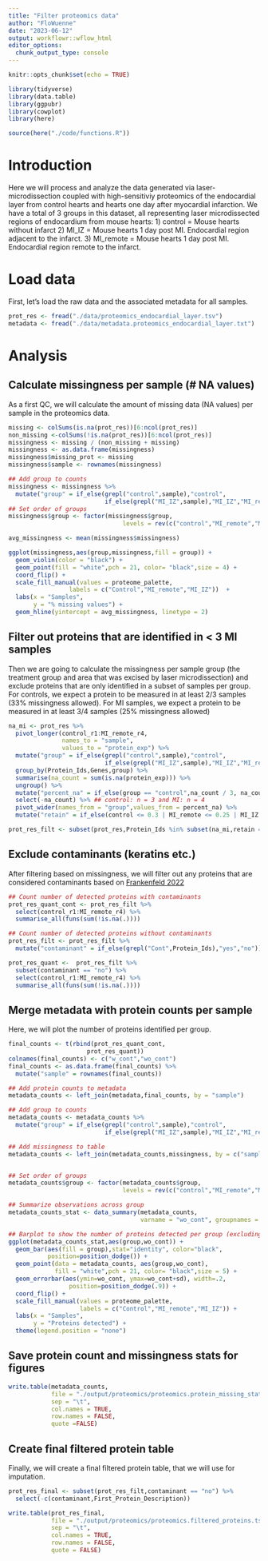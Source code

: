 ```yaml
---
title: "Filter proteomics data"
author: "FloWuenne"
date: "2023-06-12"
output: workflowr::wflow_html
editor_options:
  chunk_output_type: console
---
```



```r
knitr::opts_chunk$set(echo = TRUE)

library(tidyverse)
library(data.table)
library(ggpubr)
library(cowplot)
library(here)

source(here("./code/functions.R"))
```

# Introduction 

Here we will process and analyze the data generated via laser-microdissection coupled with high-sensitiviy proteomics of the endocardial layer from control hearts and hearts one day after myocardial infarction. We have a total of 3 groups in this dataset, all representing laser microdissected regions of endocardium from mouse hearts:
1) control = Mouse hearts without infarct
2) MI_IZ = Mouse hearts 1 day post MI. Endocardial region adjacent to the infarct.
3) MI_remote = Mouse hearts 1 day post MI. Endocardial region remote to the infarct.

# Load data

First, let's load the raw data and the associated metadata for all samples.

```r
prot_res <- fread("./data/proteomics_endocardial_layer.tsv")
metadata <- fread("./data/metadata.proteomics_endocardial_layer.txt")
```

# Analysis

## Calculate missingness per sample (# NA values)

As a first QC, we will calculate the amount of missing data (NA values) per sample in the proteomics data.

```r
missing <- colSums(is.na(prot_res))[6:ncol(prot_res)]
non_missing <-colSums(!is.na(prot_res))[6:ncol(prot_res)]
missingness <- missing / (non_missing + missing)
missingness <- as.data.frame(missingness)
missingness$missing_prot <- missing
missingness$sample <- rownames(missingness)

## Add group to counts
missingness <- missingness %>%
  mutate("group" = if_else(grepl("control",sample),"control",
                           if_else(grepl("MI_IZ",sample),"MI_IZ","MI_remote")))
## Set order of groups
missingness$group <- factor(missingness$group,
                                levels = rev(c("control","MI_remote","MI_IZ")))

avg_missingness <- mean(missingness$missingness)

ggplot(missingness,aes(group,missingness,fill = group)) +
  geom_violin(color = "black") +
  geom_point(fill = "white",pch = 21, color= "black",size = 4) +
  coord_flip() +
  scale_fill_manual(values = proteome_palette,
                 labels = c("Control","MI_remote","MI_IZ"))  +
  labs(x = "Samples",
       y = "% missing values") +
  geom_hline(yintercept = avg_missingness, linetype = 2)
```


## Filter out proteins that are identified in < 3 MI samples

Then we are going to calculate the missingness per sample group (the treatment group and area that was excised by laser microdissection) and exclude proteins that are only identified in a subset of samples per group. For controls, we expect a protein to be measured in at least 2/3 samples (33% missingness allowed).
For MI samples, we expect a protein to be measured in at least 3/4 samples (25% missingness allowed)

```r
na_mi <- prot_res %>%
  pivot_longer(control_r1:MI_remote_r4,
               names_to = "sample",
               values_to = "protein_exp") %>%
  mutate("group" = if_else(grepl("control",sample),"control",
                           if_else(grepl("MI_IZ",sample),"MI_IZ","MI_remote"))) %>%
  group_by(Protein_Ids,Genes,group) %>%
  summarise(na_count = sum(is.na(protein_exp))) %>%
  ungroup() %>%
  mutate("percent_na" = if_else(group == "control",na_count / 3, na_count / 4)) %>%
  select(-na_count) %>% ## control: n = 3 and MI: n = 4
  pivot_wider(names_from = "group",values_from = percent_na) %>%
  mutate("retain" = if_else(control <= 0.3 | MI_remote <= 0.25 | MI_IZ <= 0.25, "yes","no"))

prot_res_filt <- subset(prot_res,Protein_Ids %in% subset(na_mi,retain == "yes")$Protein_Ids)
```


## Exclude contaminants (keratins etc.)

After filtering based on missingness, we will filter out any proteins that are considered contaminants based on [Frankenfeld 2022](https://pubs.acs.org/doi/10.1021/acs.jproteome.2c00145)

```r
## Count number of detected proteins with contaminants
prot_res_quant_cont <- prot_res_filt %>%
  select(control_r1:MI_remote_r4) %>%
  summarise_all(funs(sum(!is.na(.))))

## Count number of detected proteins without contaminants
prot_res_filt <- prot_res_filt %>%
  mutate("contaminant" = if_else(grepl("Cont",Protein_Ids),"yes","no"))

prot_res_quant <-  prot_res_filt %>%
  subset(contaminant == "no") %>%
  select(control_r1:MI_remote_r4) %>%
  summarise_all(funs(sum(!is.na(.))))
```


## Merge metadata with protein counts per sample

Here, we will plot the number of proteins identified per group.

```r
final_counts <- t(rbind(prot_res_quant_cont,
                      prot_res_quant))
colnames(final_counts) <- c("w_cont","wo_cont")
final_counts <- as.data.frame(final_counts) %>%
  mutate("sample" = rownames(final_counts))

## Add protein counts to metadata
metadata_counts <- left_join(metadata,final_counts, by = "sample")

## Add group to counts
metadata_counts <- metadata_counts %>%
  mutate("group" = if_else(grepl("control",sample),"control",
                           if_else(grepl("MI_IZ",sample),"MI_IZ","MI_remote")))

## Add missingness to table
metadata_counts <- left_join(metadata_counts,missingness, by = c("sample","group"))


## Set order of groups
metadata_counts$group <- factor(metadata_counts$group,
                                levels = rev(c("control","MI_remote","MI_IZ")))

## Summarize observations across group
metadata_counts_stat <- data_summary(metadata_counts,
                                     varname = "wo_cont", groupnames = c("group"))

## Barplot to show the number of proteins detected per group (excluding contaminants)
ggplot(metadata_counts_stat,aes(group,wo_cont)) +
  geom_bar(aes(fill = group),stat="identity", color="black", 
           position=position_dodge()) +
  geom_point(data = metadata_counts, aes(group,wo_cont),
             fill = "white",pch = 21, color= "black",size = 5) +
  geom_errorbar(aes(ymin=wo_cont, ymax=wo_cont+sd), width=.2,
                 position=position_dodge(.9)) + 
  coord_flip() +
  scale_fill_manual(values = proteome_palette,
                    labels = c("Control","MI_remote","MI_IZ")) +
  labs(x = "Samples",
       y = "Proteins detected") +
  theme(legend.position = "none")
```

## Save protein count and missingness stats for figures

```r
write.table(metadata_counts,
            file = "./output/proteomics/proteomics.protein_missing_stats.tsv",
            sep = "\t",
            col.names = TRUE,
            row.names = FALSE,
            quote =FALSE)
```


## Create final filtered protein table

Finally, we will create a final filtered protein table, that we will use for imputation.

```r
prot_res_final <- subset(prot_res_filt,contaminant == "no") %>%
  select(-c(contaminant,First_Protein_Description))

write.table(prot_res_final,
            file = "./output/proteomics/proteomics.filtered_proteins.tsv",
            sep = "\t",
            col.names = TRUE,
            row.names = FALSE,
            quote = FALSE)
```


